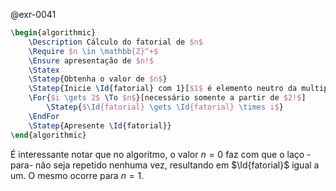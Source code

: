 <!-- n! -->
::: {#sol-0041}
@exr-0041

```latex {.pseudocode}
\begin{algorithmic}
    \Description Cálculo do fatorial de $n$
    \Require $n \in \mathbb{Z}^+$
    \Ensure apresentação de $n!$
    \Statex
    \Statep{Obtenha o valor de $n$}
    \Statep{Inicie \Id{fatorial} com 1}[$1$ é elemento neutro da multiplicação]
    \For{$i \gets 2$ \To $n$}[necessário somente a partir de $2!$]
        \Statep{$\Id{fatorial} \gets \Id{fatorial} \times i$}
    \EndFor
    \Statep{Apresente \Id{fatorial}}
\end{algorithmic}
```

É interessante notar que no algoritmo, o valor $n = 0$ faz com que o laço -para- não seja repetido nenhuma vez, resultando em $\Id{fatorial}$ igual a um. O mesmo ocorre para $n = 1$.
:::